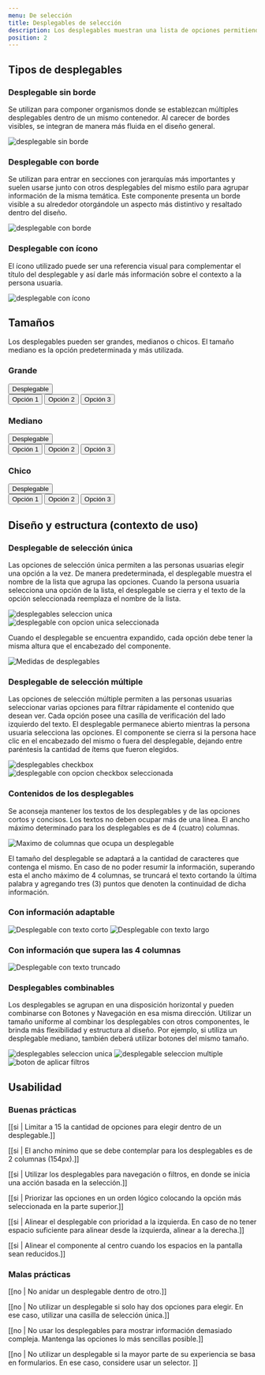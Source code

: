 ```yaml
---
menu: De selección
title: Desplegables de selección
description: Los desplegables muestran una lista de opciones permitiendo que una persona usuaria pueda seleccionar una o varias en simultáneo. Una opción seleccionada puede usarse como una acción para filtrar u ordenar el contenido existente.
position: 2
---
```


## Tipos de desplegables

### Desplegable sin borde

Se utilizan para componer organismos donde se establezcan múltiples desplegables dentro de un mismo contenedor. Al carecer de bordes visibles, se integran de manera más fluida en el diseño general.

<div className="content-3">
  <img src="/componentes/desplegable/sin-borde.svg" alt="desplegable sin borde" />
</div>

### Desplegable con borde

Se utilizan para entrar en secciones con jerarquías más importantes y suelen usarse junto con otros desplegables del mismo estilo para agrupar información de la misma temática. Este componente presenta un borde visible a su alrededor otorgándole un aspecto más distintivo y resaltado dentro del diseño.

<div className="content-3">
  <img src="/componentes/desplegable/con-borde.svg" alt="desplegable con borde" />
</div>

### Desplegable con ícono

El ícono utilizado puede ser una referencia visual para complementar el título del desplegable y así darle más información sobre el contexto a la persona usuaria. 

<div className="content-3">
  <img src="/componentes/desplegable/con-icono.svg" alt="desplegable con ícono" />
</div>

## Tamaños

Los desplegables pueden ser grandes, medianos o chicos. El tamaño mediano es la opción predeterminada y más utilizada.

<div className="content-3 mt-5 justify-content-between align-items-start flex-wrap">
  <div className="dropdown mb-3 mr-2"> 
    <h3 className="mb-3">Grande</h3>
    <button
      type="button"
      className="btn btn-dropdown btn-dropdown-border btn-dropdown-lg dropdown-toggle"
      data-toggle="dropdown"
      aria-haspopup="true"
      aria-expanded="false"
    >
      Desplegable
    </button>
    <div className="dropdown-menu">
      <button className="dropdown-item" type="button">
        Opción 1
      </button>
      <button className="dropdown-item" type="button">
        Opción 2
      </button>
      <button className="dropdown-item" type="button">
        Opción 3
      </button>
    </div>
  </div>
  <div className="dropdown mb-3 mr-2">
    <h3 className="mb-3">Mediano</h3>
    <button
      type="button"
      className="btn btn-dropdown btn-dropdown-border dropdown-toggle"
      data-toggle="dropdown"
      aria-haspopup="true"
      aria-expanded="false"
    >
      Desplegable
    </button>
    <div className="dropdown-menu">
      <button className="dropdown-item" type="button">
        Opción 1
      </button>
      <button className="dropdown-item" type="button">
        Opción 2
      </button>
      <button className="dropdown-item" type="button">
        Opción 3
      </button>
    </div>
  </div>
  <div className="dropdown mb-3 mr-2">
    <h3 className="mb-3">Chico</h3>
    <button
      type="button"
      className="btn btn-dropdown btn-dropdown-border btn-dropdown-sm dropdown-toggle"
      data-toggle="dropdown"
      aria-haspopup="true"
      aria-expanded="false"
    >
      Desplegable
    </button>
    <div className="dropdown-menu">
      <button className="dropdown-item" type="button">
        Opción 1
      </button>
      <button className="dropdown-item" type="button">
        Opción 2
      </button>
      <button className="dropdown-item" type="button">
        Opción 3
      </button>
    </div>
  </div>
</div>

## Diseño y estructura (contexto de uso)

### Desplegable de selección única

Las opciones de selección única permiten a las personas usuarias elegir una opción a la vez. De manera predeterminada, el desplegable muestra el nombre de la lista que agrupa las opciones. Cuando la persona usuaria selecciona una opción de la lista, el desplegable se cierra y el texto de la opción seleccionada reemplaza el nombre de la lista.

<div className="content-3 align-items-start flex-wrap flex-lg-nowrap gap-2 justify-content-center mt-4">
  <div className="w-75 w-lg-50">
    <img src="/componentes/desplegable/desplegable-radio.svg" alt="desplegables seleccion unica"  className="m-0 w-100"/>
  </div>
  <div className="w-75 w-lg-50">
    <img src="/componentes/desplegable/desplegable-radio-ok.svg" alt="desplegable con opcion unica seleccionada"  className="m-0 w-100"/>
  </div>
</div>

Cuando el desplegable se encuentra expandido, cada opción debe tener la misma altura que el encabezado del componente.

<div className="text-center pt-3 pb-2">
  <img src="/componentes/desplegable/sizes.svg" alt="Medidas de desplegables" />
</div>

### Desplegable de selección múltiple

Las opciones de selección múltiple permiten a las personas usuarias seleccionar varias opciones para filtrar rápidamente el contenido que desean ver. Cada opción posee una casilla de verificación del lado izquierdo del texto. El desplegable permanece abierto mientras la persona usuaria selecciona las opciones. El componente se cierra si la persona hace clic en el encabezado del mismo o fuera del desplegable, dejando entre paréntesis la cantidad de ítems que fueron elegidos.

<div className="content-3 align-items-start flex-wrap flex-lg-nowrap gap-2 justify-content-center mt-4">
  <div className="w-75 w-lg-50">
      <img src="/componentes/desplegable/desplegable-check.svg" alt="desplegables checkbox"  className="w-100 mt-2"/>
  </div>
  <div className="w-75 w-lg-50">
    <img src="/componentes/desplegable/desplegable-check-ok.svg" alt="desplegable con opcion checkbox seleccionada"  className=" w-100 mt-2"/>
  </div>
</div>

### Contenidos de los desplegables

Se aconseja mantener los textos de los desplegables y de las opciones cortos y concisos. Los textos no deben ocupar más de una línea. El ancho máximo determinado para los desplegables es de 4 (cuatro) columnas.  

<div className="pt-3 pb-5">
  <div className="card py-3 px-4 m-auto w-fit-content">
    <div className="d-flex justify-content-center">
      <img src="/componentes/desplegable/grid.svg" alt="Maximo de columnas que ocupa un desplegable" className="" />
    </div>
  </div>
</div>

El tamaño del desplegable se adaptará a la cantidad de caracteres que contenga el mismo. En caso de no poder resumir la información, superando esta el ancho máximo de 4 columnas, se truncará el texto cortando la última palabra y agregando tres (3) puntos que denoten la continuidad de dicha información.

### Con información adaptable

<div className="gap-2 d-flex flex-wrap">
  <img src="/componentes/desplegable/modalidad.svg" alt="Desplegable con texto corto" className="m-0"/>
  <img src="/componentes/desplegable/tipo-de-info.svg" alt="Desplegable con texto largo" className="m-0"/>
</div>

### Con información que supera las 4 columnas

<img src="/componentes/desplegable/truncado.svg" alt="Desplegable con texto truncado" />

### Desplegables combinables

Los desplegables se agrupan en una disposición horizontal y pueden combinarse con Botones y Navegación en esa misma dirección. Utilizar un tamaño uniforme al combinar los desplegables con otros componentes, le brinda más flexibilidad y estructura al diseño. Por ejemplo, si utiliza un desplegable mediano, también deberá utilizar botones del mismo tamaño. 

<div className="content-3 align-items-start flex-wrap gap-2 justify-content-center mt-4">
  <img src="/componentes/desplegable/comb-1.svg" alt="desplegables seleccion unica" className="m-0"/>
  <img src="/componentes/desplegable/comb-2.svg" alt="desplegable seleccion multiple" className="m-0"/>
  <img src="/componentes/desplegable/comb-3.svg" alt="boton de aplicar filtros" className="m-0"/>
</div>

## Usabilidad

### Buenas prácticas

[[si | Limitar a 15 la cantidad de opciones para elegir dentro de un desplegable.]]

[[si | El ancho mínimo que se debe contemplar para los desplegables es de 2 columnas (154px).]]

[[si | Utilizar los desplegables para navegación o filtros, en donde se inicia una acción basada en la selección.]]

[[si | Priorizar las opciones en un orden lógico colocando la opción más seleccionada en la parte superior.]]

[[si | Alinear el desplegable con prioridad a la izquierda. En caso de no tener espacio suficiente para alinear desde la izquierda, alinear a la derecha.]]

[[si | Alinear el componente al centro cuando los espacios en la pantalla sean reducidos.]]

### Malas prácticas

[[no | No anidar un desplegable dentro de otro.]]

[[no | No utilizar un desplegable si solo hay dos opciones para elegir. En ese caso, utilizar una casilla de selección única.]]

[[no | No usar los desplegables para mostrar información demasiado compleja. Mantenga las opciones lo más sencillas posible.]]

[[no | No utilizar un desplegable si la mayor parte de su experiencia se basa en formularios. En ese caso, considere usar un selector. ]]
